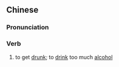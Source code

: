 ==Chinese==
{{zh-forms}}

===Pronunciation===
{{zh-pron
|m=hēgāo
|cat=v
}}

===Verb===
{{zh-verb}}

# {{lb|zh|colloquial}} to get [[drunk]]; to [[drink]] too much [[alcohol]]